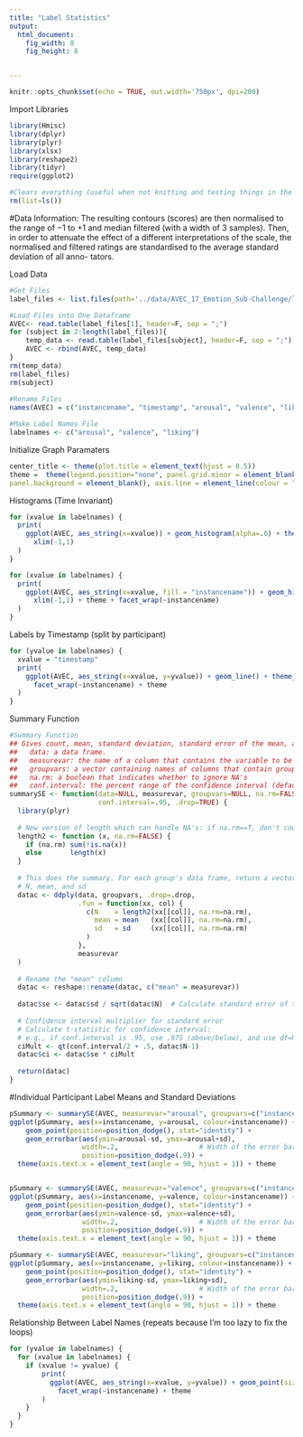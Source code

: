 ```yaml
---
title: "Label Statistics"
output:
  html_document:
    fig_width: 8
    fig_height: 8


---
```


```r
knitr::opts_chunk$set(echo = TRUE, out.width='750px', dpi=200)
```

Import Libraries
```r
library(Hmisc)
library(dplyr)
library(plyr)
library(xlsx)
library(reshape2)
library(tidyr)
require(ggplot2)
```


```r
#Clears everything (useful when not knitting and testing things in the console)
rm(list=ls())
```


#Data Information: 
The resulting contours (scores) are then normalised to the range of −1 to +1 and median filtered (with a width of 3 samples). Then, in order to attenuate the effect of a different interpretations of the scale, the normalised and filtered ratings are standardised to the average standard deviation of all anno- tators.


Load Data
```r
#Get Files
label_files <- list.files(path='../data/AVEC_17_Emotion_Sub-Challenge/labels/', full.names = TRUE) 

#Load Files into One Dataframe
AVEC<- read.table(label_files[1], header=F, sep = ";")
for (subject in 2:length(label_files)){
    temp_data <- read.table(label_files[subject], header=F, sep = ";")
    AVEC <- rbind(AVEC, temp_data)
}
rm(temp_data)
rm(label_files)
rm(subject)
  
#Rename Files
names(AVEC) = c("instancename", "timestamp", "arousal", "valence", "liking")

#Make Label Names File
labelnames <- c("arousal", "valence", "liking")
```


Initialize Graph Paramaters
```r
center_title <- theme(plot.title = element_text(hjust = 0.5))
theme =  theme(legend.position="none", panel.grid.minor = element_blank(),
panel.background = element_blank(), axis.line = element_line(colour = "black"))
```

Histograms (Time Invariant)
```r
for (xvalue in labelnames) {
  print(
    ggplot(AVEC, aes_string(x=xvalue)) + geom_histogram(alpha=.6) + theme_bw() + ggtitle(xvalue) + center_title +
      xlim(-1,1)
  )
}

for (xvalue in labelnames) {
  print(
    ggplot(AVEC, aes_string(x=xvalue, fill = "instancename")) + geom_histogram() + theme_bw() + ggtitle(xvalue) + center_title +
      xlim(-1,1) + theme + facet_wrap(~instancename)
  )
}
```


Labels by Timestamp (split by participant)
```r
for (yvalue in labelnames) {
  xvalue = "timestamp"
  print(
    ggplot(AVEC, aes_string(x=xvalue, y=yvalue)) + geom_line() + theme_bw() + ggtitle(paste(yvalue,"by",xvalue)) + center_title +
      facet_wrap(~instancename) + theme
  )
}
```

Summary Function 
```r
#Summary Function
## Gives count, mean, standard deviation, standard error of the mean, and confidence interval (default 95%).
##   data: a data frame.
##   measurevar: the name of a column that contains the variable to be summariezed
##   groupvars: a vector containing names of columns that contain grouping variables
##   na.rm: a boolean that indicates whether to ignore NA's
##   conf.interval: the percent range of the confidence interval (default is 95%)
summarySE <- function(data=NULL, measurevar, groupvars=NULL, na.rm=FALSE,
                      conf.interval=.95, .drop=TRUE) {
  library(plyr)
  
  # New version of length which can handle NA's: if na.rm==T, don't count them
  length2 <- function (x, na.rm=FALSE) {
    if (na.rm) sum(!is.na(x))
    else       length(x)
  }
  
  # This does the summary. For each group's data frame, return a vector with
  # N, mean, and sd
  datac <- ddply(data, groupvars, .drop=.drop,
                 .fun = function(xx, col) {
                   c(N    = length2(xx[[col]], na.rm=na.rm),
                     mean = mean   (xx[[col]], na.rm=na.rm),
                     sd   = sd     (xx[[col]], na.rm=na.rm)
                   )
                 },
                 measurevar
  )
  
  # Rename the "mean" column    
  datac <- reshape::rename(datac, c("mean" = measurevar))
  
  datac$se <- datac$sd / sqrt(datac$N)  # Calculate standard error of the mean
  
  # Confidence interval multiplier for standard error
  # Calculate t-statistic for confidence interval: 
  # e.g., if conf.interval is .95, use .975 (above/below), and use df=N-1
  ciMult <- qt(conf.interval/2 + .5, datac$N-1)
  datac$ci <- datac$se * ciMult
  
  return(datac)
}
```



#Individual Participant Label Means and Standard Deviations
```r

pSummary <- summarySE(AVEC, measurevar="arousal", groupvars=c("instancename"))
ggplot(pSummary, aes(x=instancename, y=arousal, colour=instancename)) +  theme_bw() +
    geom_point(position=position_dodge(), stat="identity") +
    geom_errorbar(aes(ymin=arousal-sd, ymax=arousal+sd),
                  width=.2,                    # Width of the error bars
                  position=position_dodge(.9)) +
  theme(axis.text.x = element_text(angle = 90, hjust = 1)) + theme


pSummary <- summarySE(AVEC, measurevar="valence", groupvars=c("instancename"))
ggplot(pSummary, aes(x=instancename, y=valence, colour=instancename)) +  theme_bw() +
    geom_point(position=position_dodge(), stat="identity") +
    geom_errorbar(aes(ymin=valence-sd, ymax=valence+sd),
                  width=.2,                    # Width of the error bars
                  position=position_dodge(.9)) +
  theme(axis.text.x = element_text(angle = 90, hjust = 1)) + theme

pSummary <- summarySE(AVEC, measurevar="liking", groupvars=c("instancename"))
ggplot(pSummary, aes(x=instancename, y=liking, colour=instancename)) +  theme_bw() +
    geom_point(position=position_dodge(), stat="identity") +
    geom_errorbar(aes(ymin=liking-sd, ymax=liking+sd),
                  width=.2,                    # Width of the error bars
                  position=position_dodge(.9)) +
  theme(axis.text.x = element_text(angle = 90, hjust = 1)) + theme
```

Relationship Between Label Names (repeats because I'm too lazy to fix the loops)
```r
for (yvalue in labelnames) {
  for (xvalue in labelnames) {
    if (xvalue != yvalue) {
        print(
          ggplot(AVEC, aes_string(x=xvalue, y=yvalue)) + geom_point(size=.5) + theme_bw() + ggtitle(paste(yvalue,"by",xvalue)) + center_title +
            facet_wrap(~instancename) + theme
        )
    }
  }
}
```

